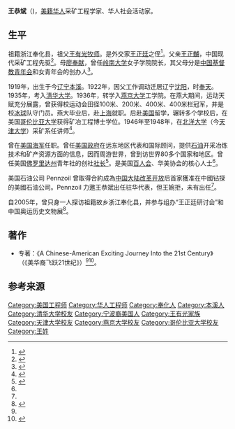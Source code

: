 '''王恭斌'''（{{bd|1919年||2012年|<ref>{{Cite book | author = 羅元旭 | title = 東成西就: 七個華人基督教家族與中西交流百年 | location = 香港 | publisher = 三聯書店(香港)有限公司 | date = 2012-10-15 | pages = 261 | ISBN = 9789620431890 | url = https://books.google.co.jp/books?id=jb17BgAAQBAJ&pg=PA261&lpg=PA261&dq=%E7%8E%8B%E6%81%AD%E6%96%8C+%E9%BA%BB%E7%9C%81%E7%90%86%E5%B7%A5&source=bl&ots=hlnlyupiCy&sig=1v2w7q8iGsQy7L3B7htqNJjCv0Q&hl=zh-CN&sa=X#v=onepage&q=%E7%8E%8B%E6%81%AD%E6%96%8C%20%E9%BA%BB%E7%9C%81%E7%90%86%E5%B7%A5&f=false | language = zh-hk | access-date = 2018-11-15 | archive-date = 2019-06-02 | archive-url = https://web.archive.org/web/20190602220553/https://books.google.co.jp/books?id=jb17BgAAQBAJ&pg=PA261&lpg=PA261&dq=%E7%8E%8B%E6%81%AD%E6%96%8C+%E9%BA%BB%E7%9C%81%E7%90%86%E5%B7%A5&source=bl&ots=hlnlyupiCy&sig=1v2w7q8iGsQy7L3B7htqNJjCv0Q&hl=zh-CN&sa=X#v=onepage&q=%E7%8E%8B%E6%81%AD%E6%96%8C%20%E9%BA%BB%E7%9C%81%E7%90%86%E5%B7%A5&f=false | dead-url = no }}</ref>}})，[[美籍华人|美籍华人]]采矿工程学家、华人社会活动家。

==生平==
祖籍浙江奉化县，祖父[[王有光|王有光]][[牧师|牧师]]。是外交家[[王正廷|王正廷]]之侄<ref >{{cite web |url=http://www.zjcnt.com/content/2013/07/15/126966.htm |title=奉化人王正廷自传首次在国内亮相 |publisher=新浪 |author=中国宁波网 |date=2008-09-04 }}{{Dead link|date=2019年11月 |bot=InternetArchiveBot |fix-attempted=yes }}</ref>。父亲[[王正黼|王正黼]]，中国现代采矿工程先驱<ref name="wong family">{{cite book|volume= |title=《東成西就——七個華人基督教家族與中西交流百年》|author=羅元旭  |year=2012 |location=北京 |page=440 |isbn=9787108045096 |publisher=三聯書店(北京) }}</ref>。母[[廖奉献|廖奉献]]，曾任[[岭南大学_(广州)|岭南大学]]女子学院院长，其父母分是[[中国基督教青年会|中国基督教青年会]]和女青年会的创办人<ref name="wong">{{cite web |url=http://www.chinaqw.com/hqhr/hrdt/200608/11/40383.shtml |title=叙述美华裔飞跃21世纪故事　王恭斌英文著作出版 |publisher=中国侨网 |date=2006年8月11日 |accessdate=2015年7月17日 |archive-date=2016年3月5日 |archive-url=https://web.archive.org/web/20160305210429/http://www.chinaqw.com/hqhr/hrdt/200608/11/40383.shtml |dead-url=no }}</ref>。

1919年，出生于今[[辽宁|辽宁]][[本溪|本溪]]。1922年，因父工作调动迁居辽宁[[沈阳|沈阳]]，时[[奉天|奉天]]。1935年，考入[[清华大学|清华大学]]。1936年，转学入[[燕京大学|燕京大学]]工学院。在燕大期间，运动天赋充分展露，曾获得校运动会田径100米、200米、400米、400米栏冠军，并是校[[冰球|冰球]]队守门员。燕大毕业后，赴[[上海|上海]]就职。后赴[[美国|美国]]留学，辗转多个学校后，在美国[[哥伦比亚大学|哥伦比亚大学]]获得矿冶工程博士学位。1946年至1948年，在[[北洋大学|北洋大学]]（今[[天津大学|天津大学]]）采矿系任讲师<ref>{{cite web|url=http://www.tju.edu.cn/newscenter/headline/200904/t20090424_12215.htm|title=知名校友王正廷后人校友王恭斌重归母校|publisher=天津大学|author=天大要闻|date=2009-04-24|deadurl=yes|archiveurl=https://web.archive.org/web/20150721085500/http://www.tju.edu.cn/newscenter/headline/200904/t20090424_12215.htm|archivedate=2015-07-21}}</ref>。

曾在[[美国海军|美国海军]]任职。曾任[[美国政府|美国政府]]在远东地区代表和国际顾问，提供[[石油|石油]]开采冶炼技术和矿产资源方面的信息，因而周游世界，曾到访世界80多个国家和地区。曾任美国[[佛罗里达州|佛罗里达州]]青年社的创社[[社长|社长]]<ref>{{cite web|url=http://www1.fhnews.com.cn/gb/node2/node3/node1160/node1353/userobject1ai127554.html|title=王恭斌：很遗憾奥运圣火不经过奉化|publisher=奉化新闻网|author=奉化日报|date=2007年4月28日|deadurl=yes|archiveurl=https://web.archive.org/web/20160304141743/http://www1.fhnews.com.cn/gb/node2/node3/node1160/node1353/userobject1ai127554.html|archivedate=2016年3月4日}}</ref>。是美国[[百人会|百人会]]、华美协会的核心人士<ref name="wong"/>。

美国石油公司 Pennzoil 曾取得合約成為[[中国大陆|中国大陆]][[改革开放|改革开放]]后首家獲准在中國钻探的美國石油公司。Pennzoil 力邀王恭斌出任驻华代表，但王婉拒，未有出任<ref name="wong family"/>。

自2005年，曾只身一人探访祖籍故乡浙江奉化县，并参与组办“王正廷研讨会”和中国奥运历史文物展<ref>{{cite web |url=http://www.nbql.gov.cn/info.jsp?aid=1164 |title=奉化召开王正廷诞辰126周年纪念会 |publisher=宁波侨联 |date=2008-09-10 |access-date=2015-07-17 |archive-url=https://web.archive.org/web/20160304102758/http://www.nbql.gov.cn/info.jsp?aid=1164 |archive-date=2016-03-04 |dead-url=yes }}</ref>。

==著作==
* 专著：《A Chinese-American Exciting Journey Into the 21st Century》（《美华裔飞跃21世纪》）<ref name="wong"/><ref>{{cite web |url=http://www.chinaqw.com/hqhr/hrdt/200608/11/40383.shtml |title=叙述美华裔飞跃21世纪故事　王恭斌英文著作出版 |publisher=中国侨网 |date=2006年8月11日 |accessdate=2015年7月17日 |archive-date=2016年3月5日 |archive-url=https://web.archive.org/web/20160305210429/http://www.chinaqw.com/hqhr/hrdt/200608/11/40383.shtml |dead-url=no }}</ref>。

==参考来源==
{{Reflist}}

{{Authority control}}
{{DEFAULTSORT:W}}
[[Category:美国工程师|Category:美国工程师]]
[[Category:华人工程师|Category:华人工程师]]
[[Category:奉化人|Category:奉化人]]
[[Category:本溪人|Category:本溪人]]
[[Category:清华大学校友|Category:清华大学校友]]
[[Category:宁波裔美国人|Category:宁波裔美国人]]
[[Category:王有光家族|Category:王有光家族]]
[[Category:天津大学校友|Category:天津大学校友]]
[[Category:燕京大学校友|Category:燕京大学校友]]
[[Category:哥伦比亚大学校友|Category:哥伦比亚大学校友]]
[[Category:王姓|Category:王姓]]